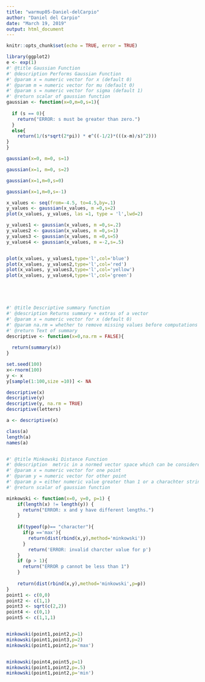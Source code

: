 ```yaml
---
title: "warmup05-Daniel-delCarpio"
author: "Daniel del Carpio"
date: "March 19, 2019"
output: html_document
---
```


```r
knitr::opts_chunk$set(echo = TRUE, error = TRUE)
```

```r
library(ggplot2)
e <- exp(1)
#' @title Gaussian Function
#' @description Performs Gaussian Function
#' @param x = numeric vector for x (default 0)
#' @param m = numeric vector for mu (default 0)
#' @param s = numeric vector for sigma (default 1)
#' @return scalar of gaussian function
gaussian <- function(x=0,m=0,s=1){
  
  if (s == 0){
    return("ERROR: s must be greater than zero.")
  }
  else{ 
    return(1/(s*sqrt(2*pi)) * e^((-1/2)*(((x-m)/s)^2)))
}
}

gaussian(x=0, m=0, s=1)

gaussian(x=1, m=0, s=2)

gaussian(x=1,m=0,s=0)

gaussian(x=1,m=0,s=-1)

x_values <- seq(from=-4.5, to=4.5,by=.1)
y_values <- gaussian(x_values, m =0,s=2)
plot(x_values, y_values, las =1, type = 'l',lwd=2)

y_values1 <- gaussian(x_values, m =0,s=.2)
y_values2 <- gaussian(x_values, m =0,s=1)
y_values3 <- gaussian(x_values, m =0,s=5)
y_values4 <- gaussian(x_values, m =-2,s=.5)


plot(x_values, y_values1,type='l',col='blue')
plot(x_values, y_values2,type='l',col='red')
plot(x_values, y_values3,type='l',col='yellow')
plot(x_values, y_values4,type='l',col='green')





#' @title Descriptive summary function
#' @description Returns summary + extras of a vector
#' @param x = numeric vector for x (default 0)
#' @param na.rm = whether to remove missing values before computations (default FALSE)
#' @return Text of summary 
descriptive <- function(x=0,na.rm = FALSE){
  
  return(summary(x))
}

set.seed(100)
x<-rnorm(100)
y <- x
y[sample(1:100,size =10)] <- NA

descriptive(x)
descriptive(y)
descriptive(y, na.rm = TRUE)
descriptive(letters)

a <- descriptive(x)

class(a)
length(a)
names(a)


#' @title Minkowski Distance Function
#' @description  metric in a normed vector space which can be considered as a generalization of both the Euclidean distance and the Manhattan distance.
#' @param x = numeric vector for one point 
#' @param y = numeric vector for other point
#' @param p = either numeric value greater than 1 or a charachter string "max" (default 1)
#' @return scalar of gaussian function

minkowski <- function(x=0, y=0, p=1) {
    if(length(x) != length(y)) {
      return("ERROR: x and y have different lengths.")
    }
    
    if(typeof(p)== "character"){
      if(p =='max'){
        return(dist(rbind(x,y),method='minkowski'))
      }
        return('ERROR: invalid charcter value for p')
    }
    if (p > 1){
      return("ERROR p cannot be less than 1")
    }
    
    return(dist(rbind(x,y),method='minkowski',p=p))
}
point1 <- c(0,0)
point2 <- c(1,1)
point3 <- sqrt(c(2,2))
point4 <- c(0,1)
point5 <- c(1,1,1)


minkowski(point1,point2,p=1)
minkowski(point1,point3,p=2)
minkowski(point1,point2,p='max')


minkowski(point4,point5,p=1)
minkowski(point1,point2,p=.5)
minkowski(point1,point2,p='min')

```


